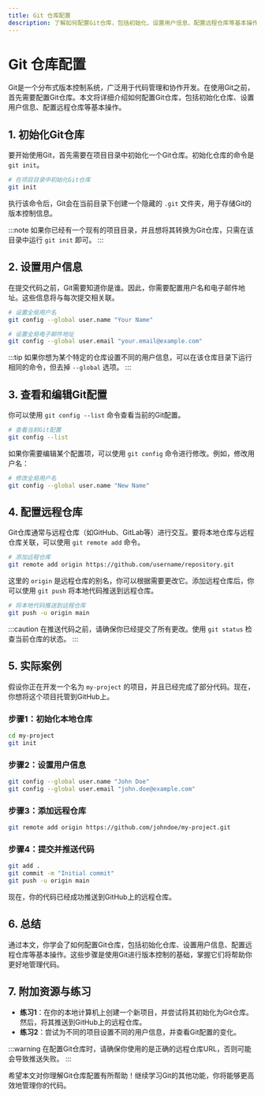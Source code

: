 ```yaml
---
title: Git 仓库配置
description: 了解如何配置Git仓库，包括初始化、设置用户信息、配置远程仓库等基本操作，适合初学者学习。
---
```


# Git 仓库配置

Git是一个分布式版本控制系统，广泛用于代码管理和协作开发。在使用Git之前，首先需要配置Git仓库。本文将详细介绍如何配置Git仓库，包括初始化仓库、设置用户信息、配置远程仓库等基本操作。

## 1. 初始化Git仓库

要开始使用Git，首先需要在项目目录中初始化一个Git仓库。初始化仓库的命令是 `git init`。

```bash
# 在项目目录中初始化Git仓库
git init
```

执行该命令后，Git会在当前目录下创建一个隐藏的 `.git` 文件夹，用于存储Git的版本控制信息。

:::note
如果你已经有一个现有的项目目录，并且想将其转换为Git仓库，只需在该目录中运行 `git init` 即可。
:::

## 2. 设置用户信息

在提交代码之前，Git需要知道你是谁。因此，你需要配置用户名和电子邮件地址。这些信息将与每次提交相关联。

```bash
# 设置全局用户名
git config --global user.name "Your Name"

# 设置全局电子邮件地址
git config --global user.email "your.email@example.com"
```

:::tip
如果你想为某个特定的仓库设置不同的用户信息，可以在该仓库目录下运行相同的命令，但去掉 `--global` 选项。
:::

## 3. 查看和编辑Git配置

你可以使用 `git config --list` 命令查看当前的Git配置。

```bash
# 查看当前Git配置
git config --list
```

如果你需要编辑某个配置项，可以使用 `git config` 命令进行修改。例如，修改用户名：

```bash
# 修改全局用户名
git config --global user.name "New Name"
```

## 4. 配置远程仓库

Git仓库通常与远程仓库（如GitHub、GitLab等）进行交互。要将本地仓库与远程仓库关联，可以使用 `git remote add` 命令。

```bash
# 添加远程仓库
git remote add origin https://github.com/username/repository.git
```

这里的 `origin` 是远程仓库的别名，你可以根据需要更改它。添加远程仓库后，你可以使用 `git push` 将本地代码推送到远程仓库。

```bash
# 将本地代码推送到远程仓库
git push -u origin main
```

:::caution
在推送代码之前，请确保你已经提交了所有更改。使用 `git status` 检查当前仓库的状态。
:::

## 5. 实际案例

假设你正在开发一个名为 `my-project` 的项目，并且已经完成了部分代码。现在，你想将这个项目托管到GitHub上。

### 步骤1：初始化本地仓库

```bash
cd my-project
git init
```

### 步骤2：设置用户信息

```bash
git config --global user.name "John Doe"
git config --global user.email "john.doe@example.com"
```

### 步骤3：添加远程仓库

```bash
git remote add origin https://github.com/johndoe/my-project.git
```

### 步骤4：提交并推送代码

```bash
git add .
git commit -m "Initial commit"
git push -u origin main
```

现在，你的代码已经成功推送到GitHub上的远程仓库。

## 6. 总结

通过本文，你学会了如何配置Git仓库，包括初始化仓库、设置用户信息、配置远程仓库等基本操作。这些步骤是使用Git进行版本控制的基础，掌握它们将帮助你更好地管理代码。

## 7. 附加资源与练习

- **练习1**：在你的本地计算机上创建一个新项目，并尝试将其初始化为Git仓库。然后，将其推送到GitHub上的远程仓库。
- **练习2**：尝试为不同的项目设置不同的用户信息，并查看Git配置的变化。

:::warning
在配置Git仓库时，请确保你使用的是正确的远程仓库URL，否则可能会导致推送失败。
:::

希望本文对你理解Git仓库配置有所帮助！继续学习Git的其他功能，你将能够更高效地管理你的代码。